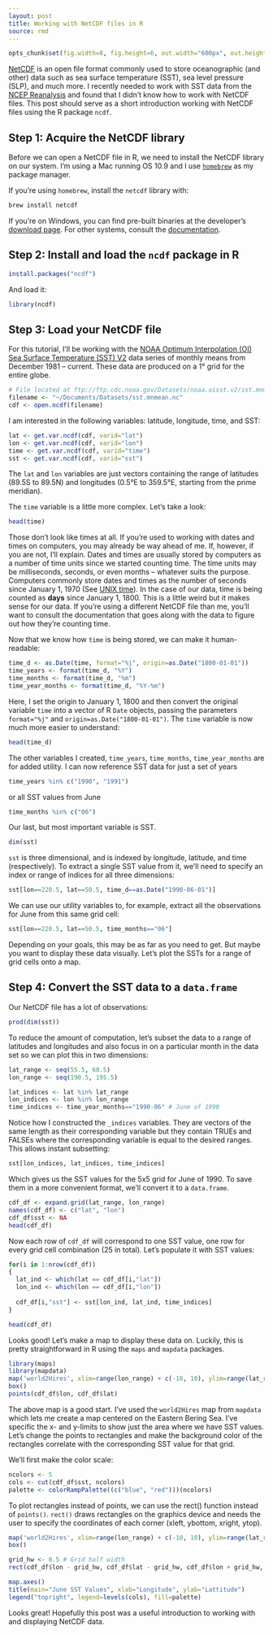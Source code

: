 ```yaml
---
layout: post
title: Working with NetCDF files in R
source: rmd
---
```


```r
opts_chunk$set(fig.width=8, fig.height=6, out.width="600px", out.height="400px", dpi=75)
```

[NetCDF](http://en.wikipedia.org/wiki/NetCDF) is an open file format commonly used to store oceanographic (and other) data such as sea surface temperature (SST), sea level pressure (SLP), and much more. I recently needed to work with SST data from the [NCEP Reanalysis](http://www.esrl.noaa.gov/psd/data/gridded/data.ncep.reanalysis.surface.html) and found that I didn't know how to work with NetCDF files. This post should serve as a short introduction working with NetCDF files using the R package `ncdf`.

## Step 1: Acquire the NetCDF library

Before we can open a NetCDF file in R, we need to install the NetCDF library on our system. I'm using a Mac running OS 10.9 and I use [`homebrew`](http://brew.sh/) as my package manager. 

If you're using `homebrew`, install the `netcdf` library with:

```sh
brew install netcdf
```

If you're on Windows, you can find pre-built binaries at the developer's [download page](http://www.unidata.ucar.edu/downloads/netcdf/index.jsp). For other systems, consult the [documentation](http://www.unidata.ucar.edu/software/netcdf/docs/getting.html).

## Step 2: Install and load the `ncdf` package in R

```r
install.packages("ncdf")
```

And load it:

```r
library(ncdf)
```

## Step 3: Load your NetCDF file

For this tutorial, I'll be working with the [NOAA Optimum Interpolation (OI) Sea Surface Temperature (SST) V2](http://www.esrl.noaa.gov/psd/data/gridded/data.noaa.oisst.v2.html) data series of monthly means from December 1981 -- current. These data are produced on a 1&deg; grid for the entire globe.

```r
# File located at ftp://ftp.cdc.noaa.gov/Datasets/noaa.oisst.v2/sst.mnmean.nc (2014-02-14)
filename <- "~/Documents/Datasets/sst.mnmean.nc"
cdf <- open.ncdf(filename)
```

I am interested in the following variables: latitude, longitude, time, and SST:

```r
lat <- get.var.ncdf(cdf, varid="lat")
lon <- get.var.ncdf(cdf, varid="lon")
time <- get.var.ncdf(cdf, varid="time")
sst <- get.var.ncdf(cdf, varid="sst")
```

The `lat` and `lon` variables are just vectors containing the range of latitudes (89.5S to 89.5N) and longitudes (0.5&deg;E to 359.5&deg;E, starting from the prime meridian).

The `time` variable is a little more complex. Let's take a look:

```r
head(time)
```

Those don't look like times at all. If you're used to working with dates and times on computers, you may already be way ahead of me. If, however, if you are not, I'll explain. Dates and times are usually stored by computers as a number of time units since we started counting time. The time units may be milliseconds, seconds, or even months -- whatever suits the purpose. Computers commonly store dates and times as the number of seconds since January 1, 1970 (See [UNIX time](http://en.wikipedia.org/wiki/Unix_time)). In the case of our data, time is being counted as **days** since January 1, 1800. This is a little weird but it makes sense for our data. If you're using a different NetCDF file than me, you'll want to consult the documentation that goes along with the data to figure out how they're counting time.

Now that we know how `time` is being stored, we can make it human-readable:

```r
time_d <- as.Date(time, format="%j", origin=as.Date("1800-01-01"))
time_years <- format(time_d, "%Y")
time_months <- format(time_d, "%m")
time_year_months <- format(time_d, "%Y-%m")
```

Here, I set the origin to January 1, 1800 and then convert the original variable `time` into a vector of R `Date` objects, passing the parameters `format="%j"` and `origin=as.Date("1800-01-01")`. The `time` variable is now much more easier to understand:

```r
head(time_d)
```

The other variables I created, `time_years`, `time_months`, `time_year_months` are for added utility. I can now reference SST data for just a set of years

```r
time_years %in% c("1990", "1991")
```

or all SST values from June

```r
time_months %in% c("06")
```

Our last, but most important variable is SST.

```r
dim(sst)
```

`sst` is three dimensional, and is indexed by longitude, latitude, and time (respectively). To extract a single SST value from it, we'll need to specify an index or range of indices for all three dimensions:

```r
sst[lon==220.5, lat==50.5, time_d==as.Date("1990-06-01")]
```

We can use our utility variables to, for example, extract all the observations for June from this same grid cell:

```r
sst[lon==220.5, lat==50.5, time_months=="06"]
```

Depending on your goals, this may be as far as you need to get. But maybe you want to display these data visually. Let's plot the SSTs for a range of grid cells onto a map.

## Step 4: Convert the SST data to a `data.frame`

Our NetCDF file has a lot of observations:

```r
prod(dim(sst))
```

To reduce the amount of computation, let's subset the data to a range of latitudes and longitudes and also focus in on a particular month in the data set so we can plot this in two dimensions:

```r
lat_range <- seq(55.5, 60.5)
lon_range <- seq(190.5, 195.5)

lat_indices <- lat %in% lat_range
lon_indices <- lon %in% lon_range
time_indices <- time_year_months=="1990-06" # June of 1990
```

Notice how I constructed the `_indices` variables. They are vectors of the same length as their corresponding variable but they contain TRUEs and FALSEs where the corresponding variable is equal to the desired ranges. This allows instant subsetting:

```r
sst[lon_indices, lat_indices, time_indices]
```

Which gives us the SST values for the 5x5 grid for June of 1990. To save them in a more convenient format, we'll convert it to a `data.frame`.

```r
cdf_df <- expand.grid(lat_range, lon_range)
names(cdf_df) <- c("lat", "lon")
cdf_df$sst <- NA
head(cdf_df)
```

Now each row of `cdf_df` will correspond to one SST value, one row for every grid cell combination (25 in total). Let's populate it with SST values:

```r
for(i in 1:nrow(cdf_df))
{
  lat_ind <- which(lat == cdf_df[i,"lat"])
  lon_ind <- which(lon == cdf_df[i,"lon"])
  
  cdf_df[i,"sst"] <- sst[lon_ind, lat_ind, time_indices]
}

head(cdf_df)
```

Looks good! Let's make a map to display these data on. Luckily, this is pretty straightforward in R using the `maps` and `mapdata` packages.

```r
library(maps)
library(mapdata)
map('world2Hires', xlim=range(lon_range) + c(-10, 10), ylim=range(lat_range) + c(-5, 5))
box()
points(cdf_df$lon, cdf_df$lat)
```

The above map is a good start. I've used the `world2Hires` map from `mapdata` which lets me create a map centered on the Eastern Bering Sea. I've specific the x- and y-limits to show just the area where we have SST values. Let's change the points to rectangles and make the background color of the rectangles correlate with the corresponding SST value for that grid.

We'll first make the color scale:

```r
ncolors <- 5
cols <- cut(cdf_df$sst, ncolors)
palette <- colorRampPalette((c("blue", "red")))(ncolors)
```

To plot rectangles instead of points, we can use the rect() function instead of `points()`. `rect()` draws rectangles on the graphics device and needs the user to specify the coordinates of each corner (xleft, ybottom, xright, ytop).

```r
map('world2Hires', xlim=range(lon_range) + c(-10, 10), ylim=range(lat_range) + c(-5, 5))
box()

grid_hw <- 0.5 # Grid half width
rect(cdf_df$lon - grid_hw, cdf_df$lat - grid_hw, cdf_df$lon + grid_hw, cdf_df$lat + grid_hw, col=palette[cols])

map.axes()
title(main="June SST Values", xlab="Longitude", ylab="Lattitude")
legend("topright", legend=levels(cols), fill=palette)
```

Looks great! Hopefully this post was a useful introduction to working with and displaying NetCDF data.